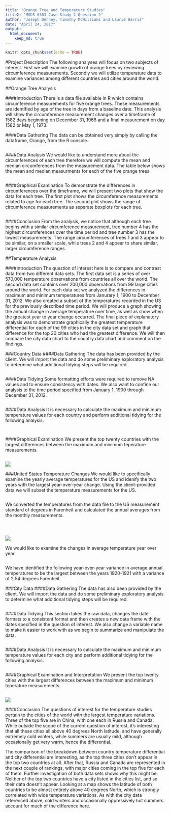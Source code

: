 ---
title: "Orange Tree and Temperature Studies"
title2: "MSDS 6303 Case Study 2 Question 2"
author: "Joseph Denney, Timothy McWilliams and Laurie Harris"
date: "April 24, 2017"
output:
  html_document:
    keep_md: true
---

```{r setup, include=FALSE}
knitr::opts_chunk$set(echo = TRUE)
```

#Project Description
The following analyses will focus on two subjects of interest.  First we will examine growth of orange trees by reviewing circumference measurements.  Secondly we will utilize temperature data to examine variances among different countries and cities around the world.

##Orange Tree Analysis

####Introduction
There is a data file available in R which contains circumference measurements for five orange trees.  These measurements are identified by age of the tree in days from a baseline date.  This analysis will show the circumference measurement changes over a timeframe of 1582 days beginning on December 31, 1968 and a final measurement on day 1582 or May 1, 1973.

####Data Gathering
The data can be obtained very simply by calling the dataframe, Orange, from the R console.
```{r,code=readLines('Orange_Data.R'),eval = TRUE}
```

####Data Analysis
We would like to understand more about the circumferences of each tree therefore we will compute the mean and median circumferences from the measurement data. The table below shows the mean and median measurments for each of the five orange trees.
```{r,code=readLines('Orange_Calc.R'),eval = TRUE}
```

####Graphical Examination
To demonstrate the differences in circumferences over the timeframe, we will present two plots that show the data for each tree.  The first plot shows the circumference measurements related to age for each tree.  The second plot shows the range of circumference measurements as separate boxplots for each tree.  
```{r,code=readLines('Orange_Plots.R'),eval = TRUE}
```

####Conclusion
From the analysis, we notice that although each tree begins with a similar circumference measurement, tree number 4 has the highest circumferences over the time period and tree number 3 has the lowest measurements.  The range circumferences of trees 1 and 3 appear to be similar, on a smaller scale, while trees 2 and 4 appear to share similar, larger circumference ranges.


##Temperature Analysis

####Introduction
The question of interest here is to compare and contrast data from two different data sets. The first data set is a series of over 570,000 temperature observations from countries all over the world. The second data set contains over 200,000 observations from 99 large cities around the world. For each data set we analyzed the differences in maximum and minimum temperatures from Janurary 1, 1900 to December 31, 2012. We also created a subset of the temperatures recorded in the US for the previously described time period. We will produce a graph showing the annual change in average temperature over time, as well as show when the greatest year to year change occurred. The final piece of explanatory analysis was to demonstrate graphically the greatest temperature differential for each of the 99 cities in the city data set and graph that difference for the top 20 cities who had the greatest difference. We will then compare the city data chart to the country data chart and comment on the findings. 

###Country Data
####Data Gathering
The data has been provided by the client. We will import the data and do some preliminary exploratory analysis to determine what additional tidying steps will be required.

```{r,code=readLines('TempData.R'),eval = FALSE}
```

####Data Tidying
Some formatting efforts were required to remove NA values and to ensure consistency with dates.  We also want to confine our analysis to the time period specified from January 1, 1900 through December 31, 2012.

```{r,code=readLines('TempDataCleanUp.R'),eval = FALSE}
```

####Data Analysis
It is necessary to calculate the maximum and minimum temperature values for each country and perform additional tidying for the following analysis.

```{r,code=readLines('MaxandMin.R'),eval = FALSE}
```

```{r,code=readLines('MergeData.R'),eval = FALSE}
```

####Graphical Examination
We present the top twenty countries with the largest differences between the maximum and minimum teperature measurements.

```{r,code=readLines('Top20Countries_Plot.R'),eval = FALSE}
```
![](countryplot.png)

###United States Temperature Changes
We would like to specifically examine the yearly average temperatures for the US and idenify the two years with the largest year-over-year change.  Using the client-provided data we will subset the temperature measurements for the US.

```{r,code=readLines('USTemp.R'),eval = FALSE}
```

We converted the temperatures from the data file to the US measurement standard of degrees in Farenheit and calculated the annual averages from the monthly measurements.

```{r,code=readLines('DegreeF.R'),eval = FALSE}
```

```{r,code=readLines('AnnualLandTemp.R'),eval = FALSE}
```

```{r,code=readLines('ALT_Plot.R'),eval = FALSE}
```
![](altplot.png)

We would like to examine the changes in average temperature year over year. 

```{r,code=readLines('YearCalcDiff.R'),eval = FALSE}
```

We have identified the following year-over-year variance in average annual temperatures to be the largest between the years 1920-1921 with a variance of 2.54 degrees Farenheit.

###City Data
####Data Gathering
The data has also been provided by the client. We will import the data and do some preliminary exploratory analysis to determine what additional tidying steps will be required.

```{r,code=readLines('CityTemperature.R'),eval = FALSE}
```

####Data Tidying
This section takes the raw data, changes the date formats to a consistent format and then creates a new data frame with the dates specified in the question of interest. We also change a variable name to make it easier to work with as we begin to summarize and manipulate the data.

```{r,code=readLines('CityDataCleanUp.R'),eval = FALSE}
```

####Data Analysis
It is necessary to calculate the maximum and minimum temperature values for each city and perform additional tidying for the following analysis.

```{r,code=readLines('CityMaxandMin.R'),eval = FALSE}
```

####Graphical Examination and Interpretation
We present the top twenty cities with the largest differences between the maximum and minimum teperature measurements.

```{r,code=readLines('Top20Cities_Plot.R'),eval = FALSE}
```

![](cityplot.png)

####Conclusion
The questions of interest for the temperature studies pertain to the cities of the world with the largest temperature variations. Three of the top five are in China, with one each in Russia and Canada. While outside the scope of the current question of interest, it’s interesting that all these cities all above 40 degrees North latitude, and have generally extremely cold winters, while summers are usually mild, although occasionally get very warm, hence the differential.

The comparison of the breakdown between country temperature differential and  city differential are interesting, as the top three cities don’t appear in the top two countries at all. After that, Russia and Canada are represented in the next couple of rankings, with major cities coming in the top five for each of them. Further investigation of both data sets shows why this might be. Neither of the top two countries have a city listed in the cities list, and so their data doesn’t appear. Looking at a map shows the latitude of both countries to be almost entirely above 40 degrees North, which is strongly correlated with wide temperature variations. As with the city data referenced above, cold winters and occasionally oppressively hot summers account for much of the difference here. 
